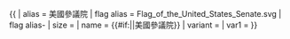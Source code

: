 {{ {{{1<noinclude>|country showdata</noinclude>}}}
| alias = 美國參議院
| flag alias = Flag_of_the_United_States_Senate.svg
| flag alias- 
| size = {{{size|}}}
| name = {{#if:{{{name|}}}|{{{name|}}}|美國參議院}}
| variant = {{{variant|}}}
<noinclude>
| var1 = 
</noinclude>
}}